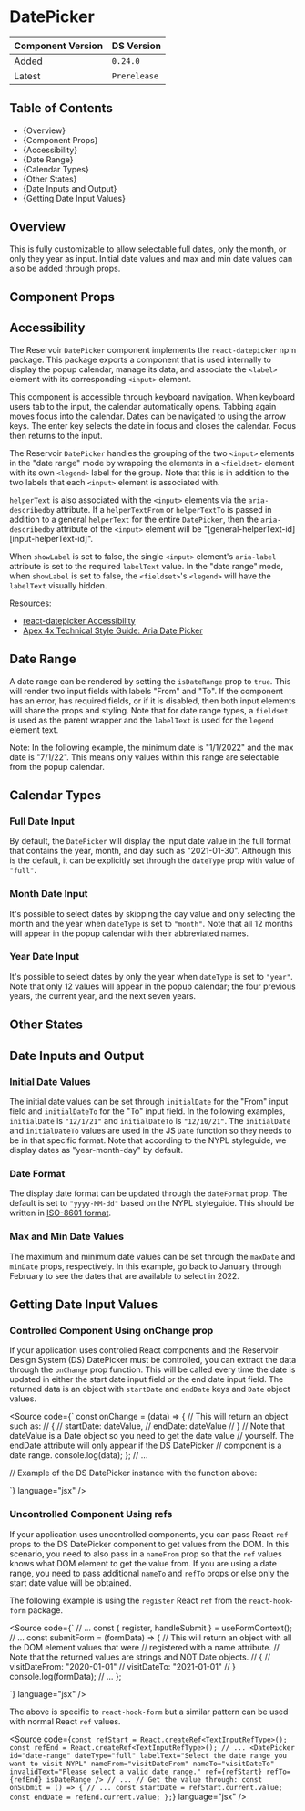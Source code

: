 

<Meta of={DatePickerStories} />

# DatePicker

| Component Version | DS Version   |
| ----------------- | ------------ |
| Added             | `0.24.0`     |
| Latest            | `Prerelease` |

## Table of Contents

- {<Link href="#overview" target="_self">Overview</Link>}
- {<Link href="#component-props" target="_self">Component Props</Link>}
- {<Link href="#accessibility" target="_self">Accessibility</Link>}
- {<Link href="#date-range" target="_self">Date Range</Link>}
- {<Link href="#calendar-types" target="_self">Calendar Types</Link>}
- {<Link href="#other-states" target="_self">Other States</Link>}
- {<Link href="#date-inputs-and-output" target="_self">Date Inputs and Output</Link>}
- {<Link href="#getting-date-input-values" target="_self">Getting Date Input Values</Link>}

## Overview

<Description of={DatePickerStories} />

This is fully customizable to allow selectable full dates, only the month, or
only they year as input. Initial date values and max and min date values can
also be added through props.

## Component Props

<Canvas of={DatePickerStories.WithControls} />

<ArgTypes of={DatePickerStories.WithControls} />

## Accessibility

The Reservoir `DatePicker` component implements the `react-datepicker` npm package.
This package exports a component that is used internally to display the popup
calendar, manage its data, and associate the `<label>` element with its corresponding
`<input>` element.

This component is accessible through keyboard navigation. When keyboard users tab to
the input, the calendar automatically opens. Tabbing again moves focus into the
calendar. Dates can be navigated to using the arrow keys. The enter key selects the
date in focus and closes the calendar. Focus then returns to the input.

The Reservoir `DatePicker` handles the grouping of the two `<input>` elements in
the "date range" mode by wrapping the elements in a `<fieldset>` element with
its own `<legend>` label for the group. Note that this is in addition to the two
labels that each `<input>` element is associated with.

`helperText` is also associated with the `<input>` elements via the `aria-describedby`
attribute. If a `helperTextFrom` or `helperTextTo` is passed in addition to a general
`helperText` for the entire `DatePicker`, then the `aria-describedby` attribute of the
`<input>` element will be "[general-helperText-id] [input-helperText-id]".

When `showLabel` is set to false, the single `<input>` element's `aria-label`
attribute is set to the required `labelText` value. In the "date range" mode,
when `showLabel` is set to false, the `<fieldset>`'s `<legend>` will have the
`labelText` visually hidden.

Resources:

- [react-datepicker Accessibility](https://github.com/Hacker0x01/react-datepicker#accessibility)
- [Apex 4x Technical Style Guide: Aria Date Picker](https://whatsock.com/Templates/Datepickers/Basic,%20Auto%20Open/index.htm)

## Date Range

A date range can be rendered by setting the `isDateRange` prop to `true`. This
will render two input fields with labels "From" and "To". If the component has
an error, has required fields, or if it is disabled, then both input elements
will share the props and styling. Note that for date range types, a `fieldset`
is used as the parent wrapper and the `labelText` is used for the `legend`
element text.

Note: In the following example, the minimum date is "1/1/2022" and the max date
is "7/1/22". This means only values within this range are selectable from the
popup calendar.

<Canvas of={DatePickerStories.DateRange} />

## Calendar Types

### Full Date Input

By default, the `DatePicker` will display the input date value in the full
format that contains the year, month, and day such as "2021-01-30". Although
this is the default, it can be explicitly set through the `dateType` prop with
value of `"full"`.

### Month Date Input

It's possible to select dates by skipping the day value and only selecting
the month and the year when `dateType` is set to `"month"`. Note
that all 12 months will appear in the popup calendar with their abbreviated names.

<Canvas of={DatePickerStories.MonthDateInput} />

### Year Date Input

It's possible to select dates by only the year when `dateType` is set to
`"year"`. Note that only 12 values will appear in the popup calendar; the four
previous years, the current year, and the next seven years.

<Canvas of={DatePickerStories.YearDateInput} />

## Other States

<Canvas of={DatePickerStories.OtherStates} />

## Date Inputs and Output

### Initial Date Values

The initial date values can be set through `initialDate` for the "From" input
field and `initialDateTo` for the "To" input field. In the following examples,
`initialDate` is `"12/1/21"` and `initialDateTo` is `"12/10/21"`. The
`initialDate` and `initialDateTo` values are used in the JS `Date` function so
they needs to be in that specific format. Note that according to the NYPL
styleguide, we display dates as "year-month-day" by default.

<Canvas of={DatePickerStories.InitialDate} />

### Date Format

The display date format can be updated through the `dateFormat` prop. The
default is set to `"yyyy-MM-dd"` based on the NYPL styleguide. This should be
written in [ISO-8601 format](https://www.w3.org/TR/NOTE-datetime).

<Canvas of={DatePickerStories.DateFormat} />

### Max and Min Date Values

The maximum and minimum date values can be set through the `maxDate` and
`minDate` props, respectively. In this example, go back to January through
February to see the dates that are available to select in 2022.

<Canvas of={DatePickerStories.MaxMinDateValues} />

## Getting Date Input Values

### Controlled Component Using onChange prop

If your application uses controlled React components and the Reservoir Design
System (DS) DatePicker must be controlled, you can extract the data through the
`onChange` prop function. This will be called every time the date is updated in
either the start date input field or the end date input field. The returned
data is an object with `startDate` and `endDate` keys and `Date` object values.

<Source
  code={`
const onChange = (data) => {
  // This will return an object such as:
  // {
  //   startDate: dateValue,
  //   endDate: dateValue
  // }
  // Note that dateValue is a Date object so you need to get the date value
  // yourself. The endDate attribute will only appear if the DS DatePicker
  // component is a date range.
  console.log(data);
};
// ...

// Example of the DS DatePicker instance with the function above:

<DatePicker
  id="date-range"
  dateType="full"
  labelText="Select the date range you want to visit NYPL"
  invalidText="Please select a valid date range."
  onChange={onChange}
  isDateRange
/>
`} language="jsx" />

### Uncontrolled Component Using refs

If your application uses uncontrolled components, you can pass React `ref` props
to the DS DatePicker component to get values from the DOM. In this scenario, you
need to also pass in a `nameFrom` prop so that the `ref` values knows what DOM
element to get the value from. If you are using a date range, you need to pass
additional `nameTo` and `refTo` props or else only the start date value will be
obtained.

The following example is using the `register` React `ref` from the
`react-hook-form` package.

<Source
  code={`
// ...
const { register, handleSubmit } = useFormContext();
// ...
const submitForm = (formData) => {
  // This will return an object with all the DOM element values that were
  // registered with a name attribute.
  // Note that the returned values are strings and NOT Date objects.
  // {
  //   visitDateFrom: "2020-01-01"
  //   visitDateTo: "2021-01-01"
  // }
  console.log(formData);
  // ...
};

<form
  onSubmit={handleSubmit(submitForm)}
  method="post"
  action="/some/api/endpoint"
>
  <DatePicker
    id="date-range"
    dateType="full"
    labelText="Select the date range you want to visit NYPL"
    nameFrom="visitDateFrom"
    nameTo="visitDateTo"
    invalidText="Please select a valid date range."
    ref={register()}
    refTo={register()}
    isDateRange
  />
</form>
`} language="jsx" />

The above is specific to `react-hook-form` but a similar pattern can be used
with normal React `ref` values.

<Source
  code={`
const refStart = React.createRef<TextInputRefType>();
const refEnd = React.createRef<TextInputRefType>();
// ...
<DatePicker
  id="date-range"
  dateType="full"
  labelText="Select the date range you want to visit NYPL"
  nameFrom="visitDateFrom"
  nameTo="visitDateTo"
  invalidText="Please select a valid date range."
  ref={refStart}
  refTo={refEnd}
  isDateRange
/>
// ...
// Get the value through:
const onSubmit = () => {
  // ...
  const startDate = refStart.current.value;
  const endDate = refEnd.current.value;
};
`}
  language="jsx"
/>
